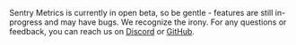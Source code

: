 <Note title="Now in beta!">

Sentry Metrics is currently in open beta, so be gentle - features are still in-progress and may have bugs. We recognize the irony.
For any questions or feedback, you can reach us on [Discord](https://discord.gg/bVTkDqE8) or [GitHub](https://github.com/getsentry/sentry/discussions/64195).

</Note>
